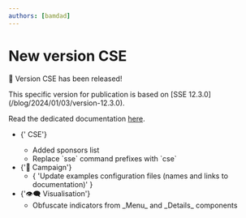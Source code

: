 ```yaml
---
authors: [bamdad]
---
```



# New version CSE

🎉 Version CSE has been released!

<Fragment>
  This specific version for publication is based on <AppIcon /> [SSE
  12.3.0](/blog/2024/01/03/version-12.3.0).
</Fragment>

Read the dedicated documentation [here](/docs/CSE/).

<ul>
  <li>
    <CseIcon />
    {' CSE'}
    <ul>
      <li>Added sponsors list</li>
      <li>Replace `sse` command prefixes with `cse`</li>
    </ul>
  </li>
  <li>
    {'📣 Campaign'}
    <ul>
      <li>
        {
          'Update examples configuration files (names and links to documentation)'
        }
      </li>
    </ul>
  </li>
  <li>
    {'👁️‍🗨️ Visualisation'}
    <ul>
      <li>Obfuscate indicators from _Menu_ and _Details_ components</li>
    </ul>
  </li>
</ul>
